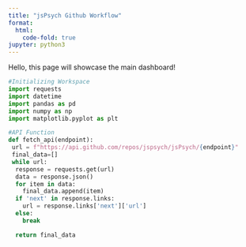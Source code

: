 ```yaml
---
title: "jsPsych Github Workflow"
format:
  html:
    code-fold: true
jupyter: python3
---
```


Hello, this page will showcase the main dashboard!

```python
#Initializing Workspace
import requests
import datetime
import pandas as pd
import numpy as np
import matplotlib.pyplot as plt

#API Function
def fetch_api(endpoint):
 url = f"https://api.github.com/repos/jspsych/jsPsych/{endpoint}"
 final_data=[]
 while url:
  response = requests.get(url)
  data = response.json()
  for item in data:
    final_data.append(item)
  if 'next' in response.links:
    url = response.links['next']['url']
  else:
    break

  return final_data
```
